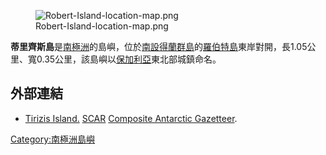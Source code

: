 [[Image:Robert-Island-location-map.png|thumb]]

'''蒂里齊斯島'''是[[南極洲|南極洲]]的島嶼，位於[[南設得蘭群島|南設得蘭群島]]的[[羅伯特島|羅伯特島]]東岸對開，長1.05公里、寬0.35公里，該島嶼以[[保加利亞|保加利亞]]東北部城鎮命名。

==外部連結==
* [https://data.aad.gov.au/aadc/gaz/scar/display_name.cfm?gaz_id=137502 Tirizis Island.] {{Wayback|url=https://data.aad.gov.au/aadc/gaz/scar/display_name.cfm?gaz_id=137502 |date=20201221145217 }} [[SCAR|SCAR]] [[Composite_Antarctic_Gazetteer|Composite Antarctic Gazetteer]].

{{coord|62|23|20|S|59|21|15|W|display=title}}

{{南设得兰群岛}}

{{Antarctica-geo-stub}}

[[Category:南極洲島嶼|Category:南極洲島嶼]]